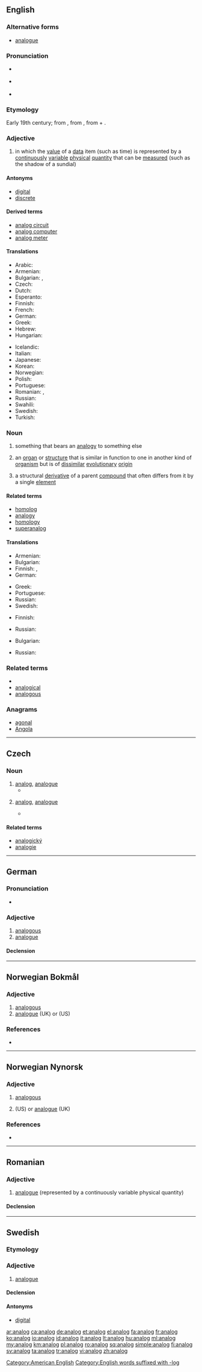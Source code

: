 {{also|analóg}}
==English==

===Alternative forms===
* [[analogue]] {{qualifier|Commonwealth}}

===Pronunciation===
* {{a|UK}} {{IPA|/ˈænəlɒɡ/|lang=en}}
* {{a|US}} {{IPA|/ˈænəlɔɡ/|lang=en}}
* {{a|US|cot-caught|Canada}} {{IPA|/ˈænəlɑɡ/|lang=en}}

===Etymology===
Early 19th century; from {{etyl|fr|en}} {{term|analogue|lang=fr}}, from {{etyl|grc|en}} {{term|ἀνάλογος||proportionate|lang=grc}}, from {{term|ἀνά|lang=grc||up to}} + {{term|λόγος||ratio|lang=grc}}.

===Adjective===
{{en-adj|-}}

# {{context|of a device or system|lang=en}} in which the [[value]] of a [[data]] item (such as time) is represented by a [[continuously]] [[variable]] [[physical]] [[quantity]] that can be [[measured]] (such as the shadow of a sundial)

====Antonyms====
* [[digital]]
* [[discrete]]

====Derived terms====
* [[analog circuit]]
* [[analog computer]]
* [[analog meter]]
====Translations====
{{trans-top|represented by a continuously variable physical quantity}}
* Arabic: {{t|ar|اَلْتَنَاظِرِيَّة|tr=al-tanāziriyyah|sc=Arab}}
* Armenian: {{t|hy|անալոգային|sc=Armn}}
* Bulgarian: {{t|bg|аналогов}}, {{t+|bg|непрекъснат}}
* Czech: {{t|cs|analogový|m}}
* Dutch: {{t+|nl|analoog}}
* Esperanto: {{t+|eo|analoga}}
* Finnish: {{t+|fi|analoginen}}
* French: {{t+|fr|analogique}}
* German: {{t+|de|analog}}
* Greek: {{t+|el|αναλογικός|m|sc=Grek}}
* Hebrew: {{t|he|אָנָלוֹגִי|m}}
* Hungarian: {{t+|hu|analóg}}
{{trans-mid}}
* Icelandic: {{t|is|hliðrænt}}
* Italian: {{t|it|analogico}}
* Japanese: {{t|ja|アナログ|tr=anarogu|sc=Jpan}}
* Korean: {{t+|ko|아날로그|sc=Hang}}
* Norwegian: {{t|no|analog}}
* Polish: {{t|pl|analogowy|m}}
* Portuguese: {{t+|pt|analógico}}
* Romanian: {{t+|ro|analog}}, {{t+|ro|analogic}}
* Russian: {{t+|ru|аналоговый|m|sc=Cyrl}}
* Swahili: {{t|sw|Mfano}}
* Swedish: {{t+|sv|analog}}
* Turkish: {{t+|tr|analog}}
{{trans-bottom}}

===Noun===
{{en-noun}}

# {{context|countable|lang=en}} something that bears an [[analogy]] to something else
# {{context|countable|biology|lang=en}} an [[organ]] or [[structure]] that is similar in function to one in another kind of [[organism]] but is of [[dissimilar]] [[evolutionary]] [[origin]]
# {{context|chemistry|lang=en}} a structural [[derivative]] of a parent [[compound]] that often differs from it by a single [[element]]

====Related terms====
* [[homolog]]
* [[analogy]]
* [[homology]]
* [[superanalog]]

====Translations====
{{trans-top|something that bears an analogy}}
* Armenian: {{t|hy|նմանակ|sc=Armn}}
* Bulgarian: {{t+|bg|аналог}}
* Finnish: {{t|fi|vertaus}}, {{t+|fi|analogia}}
* German: {{t+|de|Analogon|n}}
{{trans-mid}}
* Greek: {{t+|el|ανάλογος|m|sc=Grek}}
* Portuguese: {{t+|pt|análogo|m}}
* Russian: {{t+|ru|ана́лог|m}}
* Swedish: {{t+|sv|motsvarighet|c}}
{{trans-bottom}}

{{trans-top|organ or structure}}
* Finnish: {{t|fi|samatoimintainen}} {{t+|fi|elin}}
{{trans-mid}}
* Russian: {{t+|ru|ана́лог|m}}
{{trans-bottom}}

{{trans-top|structural derivative}}
* Bulgarian: {{t+|bg|аналог}}
{{trans-mid}}
* Russian: {{t+|ru|ана́лог|m}}
{{trans-bottom}}

===Related terms===
* {{l/en|analogetic}}
* [[analogical]]
* [[analogous]]

===Anagrams===
* [[agonal#English|agonal]]
* [[Angola#English|Angola]]

[[Category:American English]]
[[Category:English words suffixed with -log]]

----

==Czech==

===Noun===
{{cs-noun|g=m}}

# [[#English|analog]], [[analogue]] {{gloss|something that bears an analogy to something else}}
#* {{quote-book|year=2007|author=Karel Riegel|title=Ekonomická psychologie
|passage=Průmyslová výroba, industriální věk již těží ze zdroje, kterému se nešťastně říká "lidská pracovní síla". Je napojena na cyklus, v němž se člověk stává '''analogem''' přírodní síly a oživuje soustavu strojů.
|url=http://books.google.com/books?id=v4-3xUKu6jkC&pg=PA46&dq=analogem&lr=lang_cs&as_drrb_is=q&as_minm_is=0&as_miny_is=&as_maxm_is=0&as_maxy_is=&as_brr=0&ei=BhJoS6fCNZLGywTKremgBQ&cd=116#v=onepage&q=analogem&f=false}}
# {{context|chemistry|lang=cs}} [[#English|analog]], [[analogue]] {{gloss|structural derivative of a parent compound}}
#* {{quote-book|year=2006|author=Jaroslav Rybka|title=Diabetologie pro sestry
|passage=Prvním dlouze působícím inzulinovým '''analogem''' byl glargin připravený DNA-rekombinantní technologií.
|url=http://books.google.com/books?id=PDbgS6BmsPUC&pg=PA69&dq=analogem&lr=lang_cs&as_drrb_is=q&as_minm_is=0&as_miny_is=&as_maxm_is=0&as_maxy_is=&as_brr=0&ei=3hBoS66NGJjEzgSF-OE2&cd=9#v=onepage&q=analogem&f=false}}

====Related terms====
* [[analogický]]
* [[analogie]]

----

==German==

===Pronunciation===
* {{audio|De-at-analog.ogg|Audio (Austria)|lang=de}}

===Adjective===
{{de-adj|-}}

# [[analogous]]
# [[analogue]]

====Declension====
{{de-decl-adj-notcomp|analog}}

----
==Norwegian Bokmål==

===Adjective===
{{head|nb|adjective|neuter singular|analogt|definite singular and plural|analoge}}

# [[analogous]]
# [[analogue]] (UK) or {{l|en|analog}} (US)

===References===
* {{R:The Bokmål Dictionary}}

----
==Norwegian Nynorsk==

===Adjective===
{{head|nn|adjective|neuter singular|analogt|definite singular and plural|analoge}}

# [[analogous]]
# {{l|en|analog}} (US) or [[analogue]] (UK)

===References===
* {{R:The Nynorsk Dictionary}}

----
==Romanian==

===Adjective===
{{head|ro|adjective}}

# [[analogue]] (represented by a continuously variable physical quantity)

====Declension====
{{ro-adj-4}}

----

==Swedish==

===Etymology===
{{confix|ana|log|lang=sv}}

===Adjective===
{{head|sv|adjective}}

# [[analogue]]

====Declension====
{{sv-adj-abs}}

====Antonyms====
* [[digital]]

[[ar:analog]]
[[ca:analog]]
[[de:analog]]
[[et:analog]]
[[el:analog]]
[[fa:analog]]
[[fr:analog]]
[[ko:analog]]
[[io:analog]]
[[id:analog]]
[[it:analog]]
[[lt:analog]]
[[hu:analog]]
[[ml:analog]]
[[my:analog]]
[[km:analog]]
[[pl:analog]]
[[ro:analog]]
[[sq:analog]]
[[simple:analog]]
[[fi:analog]]
[[sv:analog]]
[[ta:analog]]
[[tr:analog]]
[[vi:analog]]
[[zh:analog]]